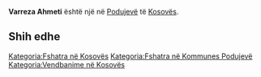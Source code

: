 {{Fshat në 
 | Emri                = Varreza Ahmeti
 | EmriAlt                = 
 | NAME_SHORT_FORM=      
 | NAME_GENERIC=      Varreza
 | NAME_SORT_NAME_RO=      VARREZAAHMETI
 | FULL_NAME_RO = Varreza Ahmeti
 | FULL_NAME_ND_RO=Varreza Ahmeti
 | SORT_NAME_RG=VARREZAAHMETI
 | FULL_NAME_RG=Varreza Ahmeti
 | FULL_NAME_ND_RG=Varreza Ahmeti
 | SRP_NAME_SHORT_FORM=      
 | SRP_NAME_GENERIC=      
 | SRP_NAME_SORT_NAME_RO=      
 | SRP_FULL_NAME_RO = 
 | SRP_FULL_NAME_ND_RO=
 | SRP_SORT_NAME_RG=
 | SRP_FULL_NAME_RG=
 | SRP_FULL_NAME_ND_RG=
 | Emri (Rasa dhanore) = 
 | Figura              = 
 | Shteti              = Kosovo
 | Komuna              = Podujevë
 | Kodi postar         = 
 | Sipërfaqja          = 

 | Popullsia           = 

 | Regj. i popullsisë  = 
 | Dend. e popullsisë  = 
 | Faqja zyrtare       = 
 <!--- Koordinatat ----> 
 | Gjerësia            = 42.996867
 | Gjatësia            = 21.196456
 | Lartësia            = 
}}
'''Varreza Ahmeti''' është një [[]] në [[Podujevë]] të [[Kosovës]].

<!-- == Gjeografia == -->
<!-- == Historia == -->
<!-- == Demografia == -->
== Shih edhe ==
{{Komuna Podujevë}}
{{Kosovo-Administrata-Cung}}

[[Kategoria:Fshatra në Kosovës]]
[[Kategoria:Fshatra në Kommunes Podujevë]]
[[Kategoria:Vendbanime në Kosovës]]